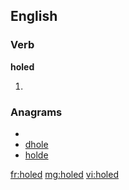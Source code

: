 ==English==

===Verb===
'''holed'''

# {{past of|[[hole]]}}

===Anagrams===
* {{alphagram|dehlo}}
* [[dhole#English|dhole]]
* [[holde#English|holde]]

[[fr:holed]]
[[mg:holed]]
[[vi:holed]]